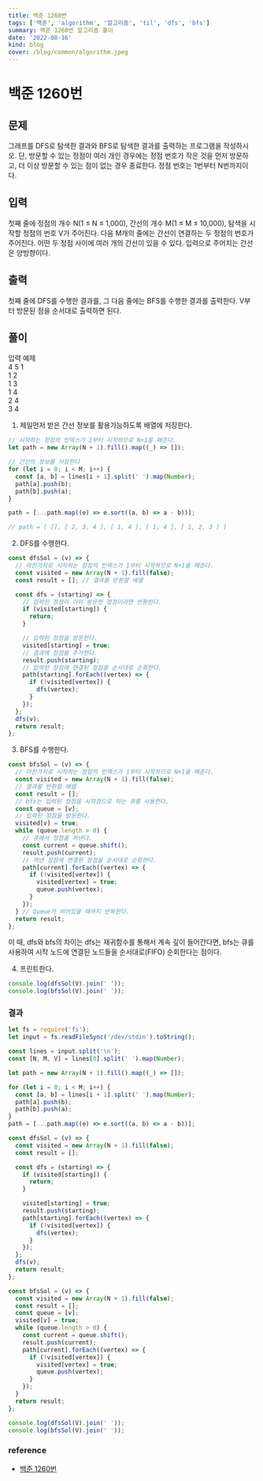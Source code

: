 ```yaml
---
title: 백준 1260번
tags: ['백준', 'algorithm', '알고리즘', 'til', 'dfs', 'bfs']
summary: 백준 1260번 알고리즘 풀이
date: '2022-08-16'
kind: blog
cover: /blog/common/algorithm.jpeg
---
```


# 백준 1260번

## 문제

그래프를 DFS로 탐색한 결과와 BFS로 탐색한 결과를 출력하는 프로그램을 작성하시오. 단, 방문할 수 있는 정점이 여러 개인 경우에는 정점 번호가 작은 것을 먼저 방문하고, 더 이상 방문할 수 있는 점이 없는 경우 종료한다. 정점 번호는 1번부터 N번까지이다.

## 입력

첫째 줄에 정점의 개수 N(1 ≤ N ≤ 1,000), 간선의 개수 M(1 ≤ M ≤ 10,000), 탐색을 시작할 정점의 번호 V가 주어진다. 다음 M개의 줄에는 간선이 연결하는 두 정점의 번호가 주어진다. 어떤 두 정점 사이에 여러 개의 간선이 있을 수 있다. 입력으로 주어지는 간선은 양방향이다.

## 출력

첫째 줄에 DFS를 수행한 결과를, 그 다음 줄에는 BFS를 수행한 결과를 출력한다. V부터 방문된 점을 순서대로 출력하면 된다.

## 풀이

입력 예제 \
4 5 1\
1 2\
1 3\
1 4\
2 4\
3 4

1. 제일먼저 받은 간선 정보를 활용가능하도록 배열에 저장한다.

```js
// 시작하는 정점의 인덱스가 1부터 시작하므로 N+1을 해준다.
let path = new Array(N + 1).fill().map((_) => []);

// 간선의 정보를 저장한다
for (let i = 0; i < M; i++) {
  const [a, b] = lines[i + 1].split(' ').map(Number);
  path[a].push(b);
  path[b].push(a);
}

path = [...path.map((e) => e.sort((a, b) => a - b))];

// path = [ [], [ 2, 3, 4 ], [ 1, 4 ], [ 1, 4 ], [ 1, 2, 3 ] ]
```

2. DFS를 수행한다.

```js
const dfsSol = (v) => {
  // 마찬가지로 시작하는 정점의 인덱스가 1부터 시작하므로 N+1을 해준다.
  const visited = new Array(N + 1).fill(false);
  const result = []; // 결과를 반환할 배열

  const dfs = (starting) => {
    // 입력된 정점이 이미 방문한 정점이라면 반환한다.
    if (visited[starting]) {
      return;
    }

    // 입력된 정점을 방문한다.
    visited[starting] = true;
    // 결과에 정점을 추가한다.
    result.push(starting);
    // 입력된 정점에 연결된 정점을 순서대로 순회한다.
    path[starting].forEach((vertex) => {
      if (!visited[vertex]) {
        dfs(vertex);
      }
    });
  };
  dfs(v);
  return result;
};
```

3. BFS를 수행한다.

```js
const bfsSol = (v) => {
  // 마찬가지로 시작하는 정점의 인덱스가 1부터 시작하므로 N+1을 해준다.
  const visited = new Array(N + 1).fill(false);
  // 결과를 반환할 배열
  const result = [];
  // bfs는 입력된 정점을 시작점으로 하는 큐를 사용한다.
  const queue = [v];
  // 입력된 정점을 방문한다.
  visited[v] = true;
  while (queue.length > 0) {
    // 큐에서 정점을 꺼낸다.
    const current = queue.shift();
    result.push(current);
    // 꺼낸 정점에 연결된 정점을 순서대로 순회한다.
    path[current].forEach((vertex) => {
      if (!visited[vertex]) {
        visited[vertex] = true;
        queue.push(vertex);
      }
    });
  } // Queue가 비어있을 때까지 반복한다.
  return result;
};
```

이 때, dfs와 bfs의 차이는 dfs는 재귀함수를 통해서 계속 깊이 들어간다면, bfs는 큐를 사용하여 시작 노드에 연결된 노드들을 순서대로(FIFO) 순회한다는 점이다.

4. 프린트한다.

```js
console.log(dfsSol(V).join(' '));
console.log(bfsSol(V).join(' '));
```

### 결과

```js
let fs = require('fs');
let input = fs.readFileSync('/dev/stdin').toString();

const lines = input.split('\n');
const [N, M, V] = lines[0].split(' ').map(Number);

let path = new Array(N + 1).fill().map((_) => []);

for (let i = 0; i < M; i++) {
  const [a, b] = lines[i + 1].split(' ').map(Number);
  path[a].push(b);
  path[b].push(a);
}
path = [...path.map((e) => e.sort((a, b) => a - b))];

const dfsSol = (v) => {
  const visited = new Array(N + 1).fill(false);
  const result = [];

  const dfs = (starting) => {
    if (visited[starting]) {
      return;
    }

    visited[starting] = true;
    result.push(starting);
    path[starting].forEach((vertex) => {
      if (!visited[vertex]) {
        dfs(vertex);
      }
    });
  };
  dfs(v);
  return result;
};

const bfsSol = (v) => {
  const visited = new Array(N + 1).fill(false);
  const result = [];
  const queue = [v];
  visited[v] = true;
  while (queue.length > 0) {
    const current = queue.shift();
    result.push(current);
    path[current].forEach((vertex) => {
      if (!visited[vertex]) {
        visited[vertex] = true;
        queue.push(vertex);
      }
    });
  }
  return result;
};

console.log(dfsSol(V).join(' '));
console.log(bfsSol(V).join(' '));
```

### reference

- [백준 1260번](https://www.acmicpc.net/problem/1260)
